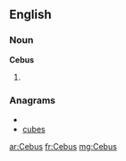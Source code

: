 ==English==

===Noun===
'''Cebus'''

# {{plural of|[[Cebu]]}}

===Anagrams===
* {{alphagram|bcesu}}
* [[cubes#English|cubes]]

[[ar:Cebus]]
[[fr:Cebus]]
[[mg:Cebus]]